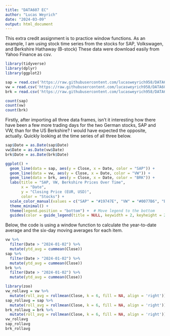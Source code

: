 ```yaml
---
title: "DATA607 EC"
author: "Lucas Weyrich"
date: "2024-03-09"
output: html_document
---
```

This extra credit assignment is to practice window functions. As an example, I am using stock time series from the stocks for SAP, Volkswagen, and Berkshire Hathaway (B-stock)
These data were download easily from Yahoo Finance as csv. 

```r
library(tidyverse)
library(dplyr)
library(ggplot2)

sap = read.csv('https://raw.githubusercontent.com/lucasweyrich958/DATA607/main/SAP.DE.csv')
vw = read.csv('https://raw.githubusercontent.com/lucasweyrich958/DATA607/main/VOW.DE-2.csv')
brk = read.csv('https://raw.githubusercontent.com/lucasweyrich958/DATA607/main/BRK-B.csv')

count(sap)
count(vw)
count(brk)
```
Firstly, after importing all three data frames, isn't it interesting how there have been a few more trading days for the two German stocks, SAP and VW, than for the US Berkshire? I would have expected the opposite, actually.
Quickly looking at the time series of all three below.

```r
sap$Date = as.Date(sap$Date)
vw$Date = as.Date(vw$Date)
brk$Date = as.Date(brk$Date)

ggplot() +
  geom_line(data = sap, aes(y = Close, x = Date, color = "SAP")) +
  geom_line(data = vw, aes(y = Close, x = Date, color = "VW")) +
  geom_line(data = brk, aes(y = Close, x = Date, color = "BRK")) +
  labs(title = "SAP, VW, Berkshire Prices Over Time",
       x = "Date",
       y = "Closing Price (EUR, USD)",
       color = "Stocks") +
  scale_color_manual(values = c("SAP" = "#19747E", "VW" = "#0077B6", "BRK" = "#3D405B")) +
  theme_minimal() +
  theme(legend.position = "bottom") +  # Move legend to the bottom
  guides(color = guide_legend(title = NULL, keywidth = 2, keyheight = 2, default.unit = "cm"))  
```
Below, the code is using a window function to calculate the year-to-date average and the six-day moving averages for each item.

```r
vw %>%
  filter(Date > "2024-01-02") %>%
  mutate(ytd_avg = cummean(Close))
sap %>%
  filter(Date > "2024-01-02") %>%
  mutate(ytd_avg = cummean(Close))
brk %>%
  filter(Date > "2024-01-02") %>%
  mutate(ytd_avg = cummean(Close))

library(zoo)
vw_rollavg = vw %>%
  mutate(roll_avg = rollmean(Close, k = 6, fill = NA, align = 'right'))
sap_rollavg = sap %>%
  mutate(roll_avg = rollmean(Close, k = 6, fill = NA, align = 'right'))
brk_rollavg = brk %>%
  mutate(roll_avg = rollmean(Close, k = 6, fill = NA, align = 'right'))
vw_rollavg
sap_rollavg
brk_rollavg
```


